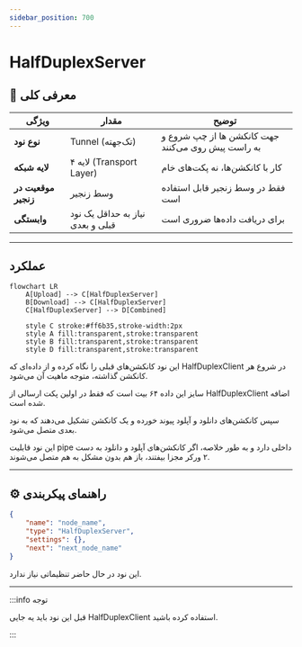 ```yaml
---
sidebar_position: 700
---
```


# HalfDuplexServer

## 📖 معرفی کلی

| ویژگی              | مقدار                        | توضیح                                              |
|--------------------|------------------------------|----------------------------------------------------|
| **نوع نود**        | Tunnel (تک‌جهته)            | جهت کانکشن ها از چپ شروع و به راست پیش روی می‌کنند              |
| **لایه شبکه**      | لایه ۴ (Transport Layer)     | کار با کانکشن‌ها، نه پکت‌های خام                   |
| **موقعیت در زنجیر**| وسط زنجیر                 | فقط در وسط زنجیر قابل استفاده است               |
| **وابستگی**        | نیاز به حداقل یک نود قبلی و بعدی     | برای دریافت داده‌ها ضروری است                      |


---

## عملکرد

```mermaid
flowchart LR
    A[Upload] --> C[HalfDuplexServer]
    B[Download] --> C[HalfDuplexServer]
    C[HalfDuplexServer] --> D[Combined]
    
    style C stroke:#ff6b35,stroke-width:2px
    style A fill:transparent,stroke:transparent
    style B fill:transparent,stroke:transparent
    style D fill:transparent,stroke:transparent
```

این نود کانکشن‌های قبلی را نگاه کرده و از داده‌ای که HalfDuplexClient در شروع هر کانکشن گذاشته، متوجه ماهیت آن می‌شود.

سایز این داده ۶۴ بیت است که فقط در اولین پکت ارسالی از HalfDuplexClient اضافه شده است.

سپس کانکشن‌های دانلود و آپلود پیوند خورده و یک کانکشن تشکیل می‌دهند که به نود بعدی متصل می‌شود.

این نود قابلیت pipe داخلی دارد و به طور خلاصه، اگر کانکشن‌های آپلود و دانلود به دست ۲ ورکر مجزا بیفتند، باز هم بدون مشکل به هم متصل می‌شوند.

---

## ⚙️ راهنمای پیکربندی

```json
{
    "name": "node_name",
    "type": "HalfDuplexServer",
    "settings": {},
    "next": "next_node_name"
}
```

این نود در حال حاضر تنظیماتی نیاز ندارد.

---

:::info توجه

قبل این نود باید یه جایی HalfDuplexClient استفاده کرده باشید.

:::
